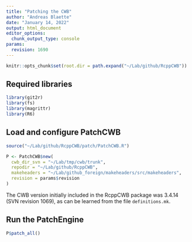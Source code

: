 ```yaml
---
title: "Patching the CWB"
author: "Andreas Blaette"
date: "January 14, 2022"
output: html_document
editor_options: 
  chunk_output_type: console
params:
  revision: 1690
---
```


```r
knitr::opts_chunk$set(root.dir = path.expand("~/Lab/github/RcppCWB"))
```


## Required libraries

```r
library(git2r)
library(fs)
library(magrittr)
library(R6)
```


## Load and configure PatchCWB

```r
source("~/Lab/github/RcppCWB/patch/PatchCWB.R")
```


```r
P <- PatchCWB$new(
  cwb_dir_svn = "~/Lab/tmp/cwb/trunk",
  repodir = "~/Lab/github/RcppCWB",
  makeheaders = "~/Lab/github_foreign/makeheaders/src/makeheaders",
  revision = params$revision
)
```

The CWB version initially included in the RcppCWB package was 3.4.14 (SVN revision 1069), as can be learned from the file `definitions.mk`.


## Run the PatchEngine

```r
P$patch_all()
```

